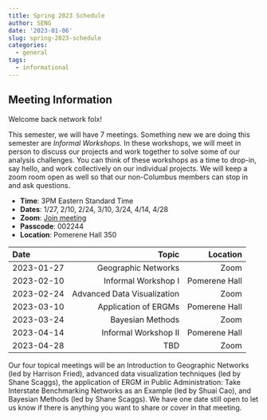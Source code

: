 ```yaml
---
title: Spring 2023 Schedule
author: SENG
date: '2023-01-06'
slug: spring-2023-schedule
categories:
  - general
tags:
  - informational
---
```


## Meeting Information 

Welcome back network folx! 

This semester, we will have 7 meetings. Something new we are doing this semester are *Informal Workshops*. In these workshops, we will meet in person to discuss our projects and work together to solve some of our analysis challenges. You can think of these workshops as a time to drop-in, say hello, and work collectively on our individual projects. We will keep a zoom room open as well so that our non-Columbus members can stop in and ask questions. 

- **Time**: 3PM Eastern Standard Time
- **Dates**: 1/27, 2/10, 2/24, 3/10, 3/24, 4/14, 4/28
- **Zoom**: [Join meeting](https://osu.zoom.us/j/7886600344?pwd=ZmYweUt6MFBvRlYvdHhjeU9CZnhlZz09)
- **Passcode**: 002244
- **Location**: Pomerene Hall 350

Date                                                 Topic              Location
------------------------  --------------------------------  --------------------
2023-01-27                              Geographic Networks                  Zoom
2023-02-10                              Informal Workshop I        Pomerene Hall
2023-02-24                      Advanced Data Visualization                 Zoom
2023-03-10                             Application of ERGMs        Pomerene Hall
2023-03-24                                 Bayesian Methods                 Zoom
2023-04-14                             Informal Workshop II        Pomerene Hall
2023-04-28                                              TBD                 Zoom  

Our four topical meetings will be an Introduction to Geographic Networks (led by Harrison Fried), advanced data visualization techniques (led by Shane Scaggs), the application of ERGM in Public Administration: Take Interstate Benchmarking Networks as an Example (led by Shuai Cao), and Bayesian Methods (led by Shane Scaggs). We have one date still open to let us know if there is anything you want to share or cover in that meeting. 